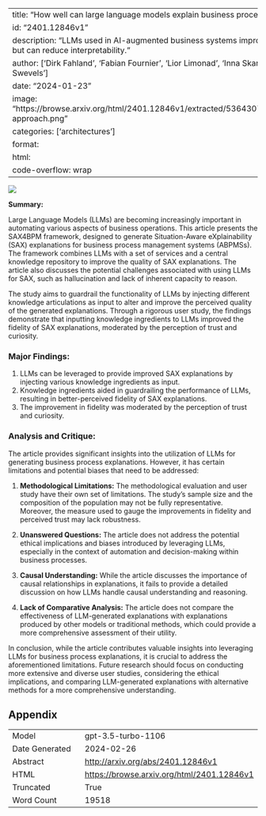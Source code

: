 
---
title: "How well can large language models explain business processes?"
id: "2401.12846v1"
description: "LLMs used in AI-augmented business systems improve explanations but can reduce interpretability."
author: ['Dirk Fahland', 'Fabian Fournier', 'Lior Limonad', 'Inna Skarbovsky', 'Ava J. E. Swevels']
date: "2024-01-23"
image: "https://browse.arxiv.org/html/2401.12846v1/extracted/5364307/images/general-approach.png"
categories: ['architectures']
format:
  html:
    code-overflow: wrap
---

![](https://browse.arxiv.org/html/2401.12846v1/extracted/5364307/images/general-approach.png)

**Summary:**

Large Language Models (LLMs) are becoming increasingly important in automating various aspects of business operations. This article presents the SAX4BPM framework, designed to generate Situation-Aware eXplainability (SAX) explanations for business process management systems (ABPMSs). The framework combines LLMs with a set of services and a central knowledge repository to improve the quality of SAX explanations. The article also discusses the potential challenges associated with using LLMs for SAX, such as hallucination and lack of inherent capacity to reason.

The study aims to guardrail the functionality of LLMs by injecting different knowledge articulations as input to alter and improve the perceived quality of the generated explanations. Through a rigorous user study, the findings demonstrate that inputting knowledge ingredients to LLMs improved the fidelity of SAX explanations, moderated by the perception of trust and curiosity.

### Major Findings:
1. LLMs can be leveraged to provide improved SAX explanations by injecting various knowledge ingredients as input.
2. Knowledge ingredients aided in guardrailing the performance of LLMs, resulting in better-perceived fidelity of SAX explanations.
3. The improvement in fidelity was moderated by the perception of trust and curiosity.

### Analysis and Critique:
The article provides significant insights into the utilization of LLMs for generating business process explanations. However, it has certain limitations and potential biases that need to be addressed:

1. **Methodological Limitations:** The methodological evaluation and user study have their own set of limitations. The study's sample size and the composition of the population may not be fully representative. Moreover, the measure used to gauge the improvements in fidelity and perceived trust may lack robustness.

2. **Unanswered Questions:** The article does not address the potential ethical implications and biases introduced by leveraging LLMs, especially in the context of automation and decision-making within business processes.

3. **Causal Understanding:** While the article discusses the importance of causal relationships in explanations, it fails to provide a detailed discussion on how LLMs handle causal understanding and reasoning.

4. **Lack of Comparative Analysis:** The article does not compare the effectiveness of LLM-generated explanations with explanations produced by other models or traditional methods, which could provide a more comprehensive assessment of their utility.

In conclusion, while the article contributes valuable insights into leveraging LLMs for business process explanations, it is crucial to address the aforementioned limitations. Future research should focus on conducting more extensive and diverse user studies, considering the ethical implications, and comparing LLM-generated explanations with alternative methods for a more comprehensive understanding.

## Appendix

|          |          |
|----------|----------|
| Model     | gpt-3.5-turbo-1106       |
| Date Generated     | 2024-02-26       |
| Abstract | [http://arxiv.org/abs/2401.12846v1](http://arxiv.org/abs/2401.12846v1)        |
| HTML     | [https://browse.arxiv.org/html/2401.12846v1](https://browse.arxiv.org/html/2401.12846v1)       |
| Truncated       | True       |
| Word Count       | 19518       |